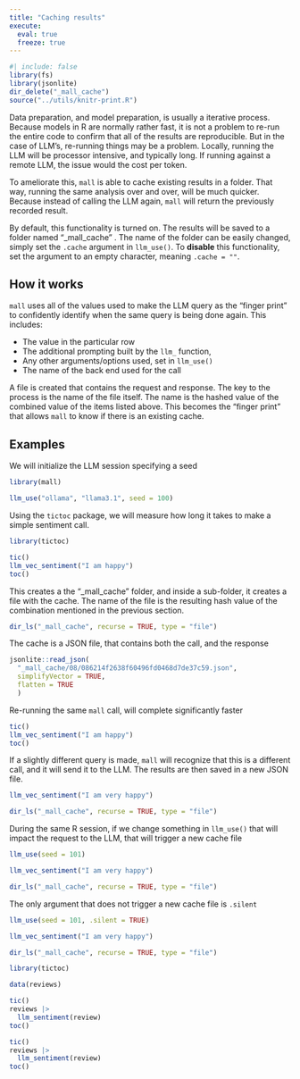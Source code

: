 ```yaml
---
title: "Caching results"
execute:
  eval: true
  freeze: true
---
```


```r
#| include: false
library(fs)
library(jsonlite)
dir_delete("_mall_cache")
source("../utils/knitr-print.R")
```

Data preparation, and model preparation, is usually a iterative process. Because
models in R are normally rather fast,   it is not a problem to re-run the
entire code to confirm that all of the results are reproducible. But in
the case of LLM's, re-running things may be a problem. Locally, running the 
LLM will be processor intensive, and typically long. If running against a remote
LLM, the issue would the cost per token. 

To ameliorate this, `mall` is able to cache existing results in a folder. That way, 
running the same analysis over and over, will be much quicker. Because instead of
calling the LLM again, `mall` will return the previously recorded result. 

By default, this functionality is turned on. The results will be saved to a folder
named "_mall_cache" . The name of the folder can be easily changed, simply set
the `.cache` argument in `llm_use()`. To **disable** this functionality, set
the argument to an empty character, meaning `.cache = ""`.

## How it works

`mall` uses all of the values used to make the LLM query as the "finger print"
to confidently identify when the same query is being done again. This includes:

- The value in the particular row
- The additional prompting built by the `llm_` function,
- Any other arguments/options used, set in `llm_use()`
- The name of the back end used for the call

A file is created that contains the request and response. The key to the process
is the name of the file itself. The name is the hashed value of the combined
value of the items listed above. This becomes the "finger print" that allows 
`mall` to know if there is an existing cache. 

## Examples 

We will initialize the LLM session specifying a seed

```r
library(mall)

llm_use("ollama", "llama3.1", seed = 100)
```

Using the `tictoc` package, we will measure how long it takes to make a simple
sentiment call. 

```r
library(tictoc)

tic()
llm_vec_sentiment("I am happy")
toc()
```

This creates a the "_mall_cache" folder, and inside a sub-folder, it creates a 
file with the cache. The name of the file is the resulting hash value of the
combination mentioned in the previous section. 

```r
dir_ls("_mall_cache", recurse = TRUE, type = "file")
```

The cache is a JSON file, that contains both the call, and the response

```r
jsonlite::read_json(
  "_mall_cache/08/086214f2638f60496fd0468d7de37c59.json", 
  simplifyVector = TRUE, 
  flatten = TRUE
  )
```

Re-running the same `mall` call, will complete significantly faster

```r
tic()
llm_vec_sentiment("I am happy")
toc()
```

If a slightly different query is made, `mall` will recognize that this is a
different call, and it will send it to the LLM. The results are then saved in a 
new JSON file. 

```r
llm_vec_sentiment("I am very happy")

dir_ls("_mall_cache", recurse = TRUE, type = "file")
```

During the same R session, if we change something in `llm_use()` that will
impact the request to the LLM, that will trigger a new cache file

```r
llm_use(seed = 101)

llm_vec_sentiment("I am very happy")

dir_ls("_mall_cache", recurse = TRUE, type = "file")
```

The only argument that does not trigger a new cache file is `.silent`

```r
llm_use(seed = 101, .silent = TRUE)

llm_vec_sentiment("I am very happy")

dir_ls("_mall_cache", recurse = TRUE, type = "file")
```


```r
library(tictoc)

data(reviews)

tic()
reviews |> 
  llm_sentiment(review)
toc()
```

```r
tic()
reviews |> 
  llm_sentiment(review)
toc()
```

